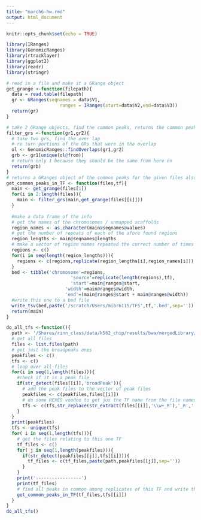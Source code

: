```yaml
---
title: "march6-hw.rmd"
output: html_document
---
```


```r
knitr::opts_chunk$set(echo = TRUE)
```
```r
library(IRanges)
library(GenomicRanges)
library(rtracklayer)
library(ggplot2)
library(readr)
library(stringr)
```

```r
# read in a file and make it a GRange object
get_grange <-function(filepath){
  data = read.table(filepath)
  gr <- GRanges(seqnames = data$V1,
                    ranges = IRanges(start=data$V2,end=data$V3))
  return(gr)
}

# take 2 GRange objects, find the common peaks, returns the common peaks as a GRanges object
filter_grs <-function(gr1,gr2){
  # take two grs, find the over lap
  # re turn portions of the GRs that were in the overlap
  ol <- GenomicRanges::findOverlaps(gr1,gr2)
  grb <- gr1[unique(ol@from)]
  # return only 1 because they should be the same from here on
  return(grb)
}
# returns a GRanges object of the common peaks for the given files also writes the common peaks to a bed file
get_common_peaks_in_TF <- function(files,tf){
  main <- get_grange(files[1])
  for(i in 2:length(files)){
    main <- filter_grs(main,get_grange(files[[i]]))
  }
  
  #make a data frame of the info
  # get the names of the chromosomes / unmapped scaffolds
  region_names <- as.character(main@seqnames@values)
  # get the number of repeats of each of the afore found regions
  region_lengths <- main@seqnames@lengths
  # make a vector of region names repeated the correct number of times
  regions <- c()
  for(i in seq(length(region_lengths))){
    regions <- c(regions,replicate(region_lengths[i],region_names[i]))
  }
  bed <- tibble('chromosome'=regions,
                        'source'=replicate(length(regions),tf),
                        'start'=main@ranges@start,
                      'width'=main@ranges@width,
                      'end'=(main@ranges@start + main@ranges@width))
  #write this one to a bed file
  write_tsv(bed,paste('/scratch/Users/mibr6115/TFS',tf,'.bed',sep=''))
  return(main)
}
```

```r
do_all_tfs <-function(){
  path <- '/Shares/rinn_class/data/k562_chip/results/bwa/mergedLibrary/macs/broadPeak/'
  # get all files
  files <- list.files(path)
  # get just the broadpeaks ones
  peakfiles <- c()
  tfs <- c()
  # loop over all files
  for(i in seq(1,length(files))){
    #check if it is a peak file
    if(str_detect(files[[i]],'broadPeak')){
      # add the peak files to the vector of peak files
      peakfiles <- c(peakfiles,files[[i]])
      # do some REXEG voodoo to get jus the TF name from the file names
      tfs <- c(tfs,str_replace(str_extract(files[[i]],'\\w+_R'),'_R',''))
    }
  }
  print(peakfiles)
  tfs <- unique(tfs)
  for( i in seq(1,length(tfs))){
    # get the files relating to this one TF
    tf_files <- c()
    for( j in seq(1,length(peakfiles))){
      if(str_detect(peakfiles[[j]],tfs[[i]])){
        tf_files <- c(tf_files,paste(path,peakfiles[[j]],sep=''))
      }
    }
    print('-----------------')
    print(tf_files)
    # find all peaks in common among replicates of this TF and write them to a bed file
    get_common_peaks_in_TF(tf_files,tfs[[i]])
  }
}
do_all_tfs()
```



